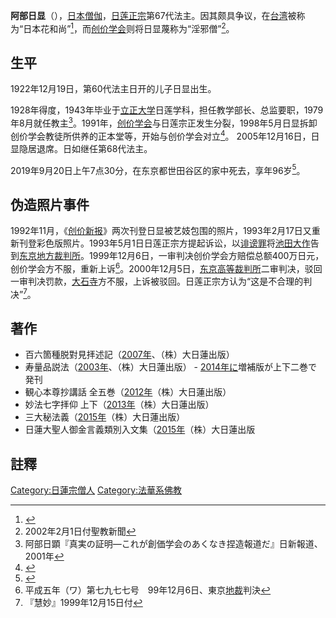 {{Infobox_ Buddhist
|name		= 日顕
|image		= 
|caption	= 
|birth_date = {{birth date|1922|12|19}}
|birth_place		= {{flag|大日本帝国}} [[東京府|東京府]][[東京市|東京市]][[本所_(墨田区)|本所区]]
|death_date	= {{Death date and age|2019|09|20|1922|12|19}} 
|death_place		= [[東京都|東京都]][[世田谷区|世田谷区]]
|school		= [[日莲正宗|日莲正宗]]
}}
'''阿部日显'''（{{bd|1922年|12月19日|2019年|9月20日|catIdx=Nikken}}），[[日本|日本]][[僧伽|僧伽]]，[[日莲正宗|日莲正宗]]第67代法主。因其颇具争议，在[[台湾|台湾]]被称为“日本花和尚”<ref>{{cite web|author1=賀乙舜|author2=王維|url=https://news.tvbs.com.tw/other/468367|title=日蓮正宗法王葷酒不忌　將訪台弘法|work=TVBS新闻网|date=2004-11-15|accessdate=2016-05-16|archive-date=2021-04-10|archive-url=https://web.archive.org/web/20210410023305/https://news.tvbs.com.tw/other/468367|dead-url=no}}</ref>，而[[创价学会|创价学会]]则将日显蔑称为“淫邪僧”<ref>2002年2月1日付聖教新聞</ref>。

== 生平 ==
1922年12月19日，第60代法主日开的儿子日显出生。

1928年得度，1943年毕业于[[立正大学|立正大学]]日莲学科，担任教学部长、总监要职，1979年8月就任教主<ref>阿部日顕『真実の証明―これが創価学会のあくなき捏造報道だ』日新報道、2001年</ref>。1991年，[[创价学会|创价学会]]与日莲宗正发生分裂，1998年5月日显拆卸创价学会教徒所供养的正本堂等，开始与创价学会对立<ref>{{Cite news|title=おくやみ　阿部日顕氏（日蓮正宗前管長・総本山大石寺前法主）|newspaper=中外日報|date=2019-09-27|url=https://www.chugainippoh.co.jp/article/contents/obituaries/20190927-002.html|agency=中外日報社|accessdate=2019-10-21|archive-date=2019-10-10|archive-url=https://web.archive.org/web/20191010052105/https://www.chugainippoh.co.jp/article/contents/obituaries/20190927-002.html|dead-url=no}}</ref>。
2005年12月16日，日显隐居退席。日如继任第68代法主。

2019年9月20日上午7点30分，在东京都世田谷区的家中死去，享年96岁<ref>{{Cite news|title=阿部日顕氏死去 日蓮正宗前法主|newspaper=サンケイスポーツ|date=2019-09-20|url=https://www.sanspo.com/geino/news/20190920/sot19092020390009-n1.html|agency=産業経済新聞社|accessdate=2018-09-20|archive-date=2021-05-14|archive-url=https://web.archive.org/web/20210514125657/https://www.sanspo.com/geino/news/20190920/sot19092020390009-n1.html|dead-url=no}}</ref>。

== 伪造照片事件 ==
1992年11月，《[[圣教新闻社|创价新报]]》两次刊登日显被艺妓包围的照片，1993年2月17日又重新刊登彩色版照片。1993年5月1日日莲正宗方提起诉讼，以[[诽谤罪|诽谤罪]]将[[池田大作|池田大作]]告到[[东京地方裁判所|东京地方裁判所]]。1999年12月6日，一审判决创价学会方赔偿总额400万日元，创价学会方不服，重新上诉<ref>平成五年（ワ）第七九七七号　99年12月6日、東京[[地裁|地裁]]判決</ref>。2000年12月5日，[[东京高等裁判所|东京高等裁判所]]二审判决，驳回一审判决罚款，[[大石寺|大石寺]]方不服，上诉被驳回。日莲正宗方认为“这是不合理的判决”<ref>『慧妙』1999年12月15日付</ref>。

== 著作 ==
* 百六箇種脱對見拝述記（[[2007年|2007年]]、（株）大日蓮出版）
* 寿量品説法（[[2003年|2003年]]、（株）大日蓮出版） - [[2014年|2014年]]に増補版が上下二巻で発刊
* 観心本尊抄講話 全五巻（[[2012年|2012年]]（株）大日蓮出版）
* 妙法七字拝仰 上下（[[2013年|2013年]]（株）大日蓮出版）
* 三大秘法義（[[2015年|2015年]]（株）大日蓮出版）
* 日蓮大聖人御金言義類別入文集（[[2015年|2015年]]（株）大日蓮出版

== 註釋 ==
{{reflist}}

[[Category:日蓮宗僧人|Category:日蓮宗僧人]]
[[Category:法華系佛教|Category:法華系佛教]]